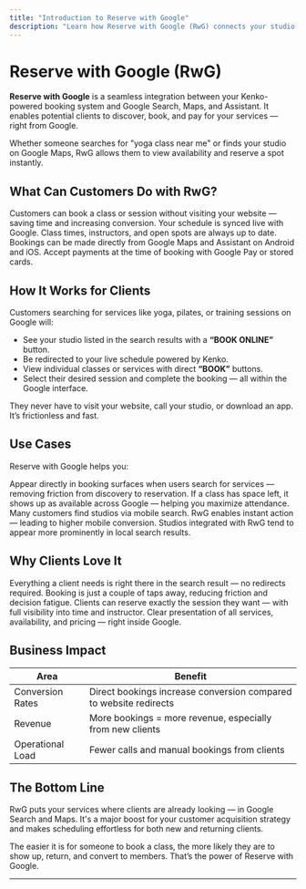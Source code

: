 ```yaml
---
title: "Introduction to Reserve with Google"
description: "Learn how Reserve with Google (RwG) connects your studio's schedule directly to Google Search and Maps."
---
```


# Reserve with Google (RwG)

**Reserve with Google** is a seamless integration between your Kenko-powered booking system and Google Search, Maps, and Assistant. It enables potential clients to discover, book, and pay for your services — right from Google.

Whether someone searches for "yoga class near me" or finds your studio on Google Maps, RwG allows them to view availability and reserve a spot instantly.

## What Can Customers Do with RwG?

<CardGroup cols="2">
  <Card title="Book Directly from Search" icon="magnifying-glass">
    Customers can book a class or session without visiting your website — saving time and increasing conversion.
  </Card>
  <Card title="Real-Time Availability" icon="calendar">
    Your schedule is synced live with Google. Class times, instructors, and open spots are always up to date.
  </Card>
  <Card title="Mobile First Experience" icon="mobile">
    Bookings can be made directly from Google Maps and Assistant on Android and iOS.
  </Card>
  <Card title="Prepay Securely" icon="credit-card">
    Accept payments at the time of booking with Google Pay or stored cards.
  </Card>
</CardGroup>

## How It Works for Clients

Customers searching for services like yoga, pilates, or training sessions on Google will:

- See your studio listed in the search results with a **“BOOK ONLINE”** button.
- Be redirected to your live schedule powered by Kenko.
- View individual classes or services with direct **“BOOK”** buttons.
- Select their desired session and complete the booking — all within the Google interface.

<Info>
  They never have to visit your website, call your studio, or download an app. It’s frictionless and fast.
</Info>

## Use Cases

Reserve with Google helps you:

<AccordionGroup>
  <Accordion title="Acquire New Clients Faster" icon="plus">
    Appear directly in booking surfaces when users search for services — removing friction from discovery to reservation.
  </Accordion>
  <Accordion title="Fill Empty Slots Automatically" icon="calendar-plus">
    If a class has space left, it shows up as available across Google — helping you maximize attendance.
  </Accordion>
  <Accordion title="Convert Mobile Traffic" icon="mobile">
    Many customers find studios via mobile search. RwG enables instant action — leading to higher mobile conversion.
  </Accordion>
  <Accordion title="Strengthen Local SEO Presence" icon="map">
    Studios integrated with RwG tend to appear more prominently in local search results.
  </Accordion>
</AccordionGroup>

## Why Clients Love It

<CardGroup cols="2">
  <Card title="No Website Hopping" icon="globe">
    Everything a client needs is right there in the search result — no redirects required.
  </Card>
  <Card title="Fast, Easy Booking" icon="bolt">
    Booking is just a couple of taps away, reducing friction and decision fatigue.
  </Card>
  <Card title="Specific Class Selection" icon="list-check">
    Clients can reserve exactly the session they want — with full visibility into time and instructor.
  </Card>
  <Card title="See Before They Book" icon="eye">
    Clear presentation of all services, availability, and pricing — right inside Google.
  </Card>
</CardGroup>

## Business Impact

| Area             | Benefit                                                           |
| ---------------- | ----------------------------------------------------------------- |
| Conversion Rates | Direct bookings increase conversion compared to website redirects |
| Revenue          | More bookings = more revenue, especially from new clients         |
| Operational Load | Fewer calls and manual bookings from clients                      |

## The Bottom Line

RwG puts your services where clients are already looking — in Google Search and Maps. It's a major boost for your customer acquisition strategy and makes scheduling effortless for both new and returning clients.

The easier it is for someone to book a class, the more likely they are to show up, return, and convert to members. That’s the power of Reserve with Google.

---